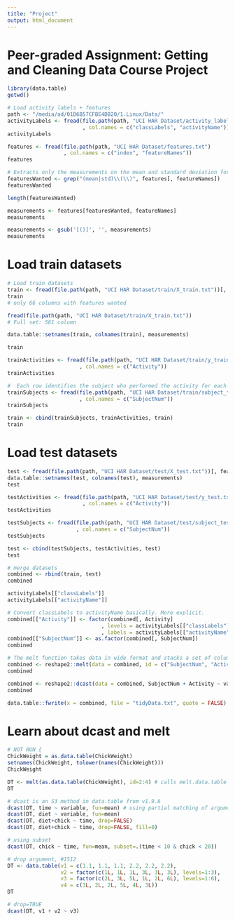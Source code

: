 ```yaml
---
title: "Project"
output: html_document
---
```

# Peer-graded Assignment: Getting and Cleaning Data Course Project

```r
library(data.table)
getwd()
```


```r
# Load activity labels + features
path <- "/media/ad/01D6B57CFBE4DB20/1.Linux/Data/"
activityLabels <- fread(file.path(path, "UCI HAR Dataset/activity_labels.txt")
                        , col.names = c("classLabels", "activityName"))
activityLabels
```


```r
features <- fread(file.path(path, "UCI HAR Dataset/features.txt")
                  , col.names = c("index", "featureNames"))
features
```


```r
# Extracts only the measurements on the mean and standard deviation for each measurement. 
featuresWanted <- grep("(mean|std)\\(\\)", features[, featureNames])
featuresWanted
```
```r
length(featuresWanted)
```


```r
measurements <- features[featuresWanted, featureNames]
measurements
```


```r
measurements <- gsub('[()]', '', measurements)
measurements
```

# Load train datasets
```r
# Load train datasets
train <- fread(file.path(path, "UCI HAR Dataset/train/X_train.txt"))[, featuresWanted, with = FALSE]
train
# only 66 columns with features wanted
```

```r
fread(file.path(path, "UCI HAR Dataset/train/X_train.txt"))
# Full set: 561 column
```


```r
data.table::setnames(train, colnames(train), measurements)
```


```r
train
```


```r
trainActivities <- fread(file.path(path, "UCI HAR Dataset/train/y_train.txt")
                       , col.names = c("Activity"))
trainActivities
```


```r
#  Each row identifies the subject who performed the activity for each window sample. Its range is from 1 to 30. 
trainSubjects <- fread(file.path(path, "UCI HAR Dataset/train/subject_train.txt")
                       , col.names = c("SubjectNum"))
trainSubjects
```
```r
train <- cbind(trainSubjects, trainActivities, train)
train
```
# Load test datasets
```r
test <- fread(file.path(path, "UCI HAR Dataset/test/X_test.txt"))[, featuresWanted, with = FALSE]
data.table::setnames(test, colnames(test), measurements)
test
```


```r
testActivities <- fread(file.path(path, "UCI HAR Dataset/test/y_test.txt")
                        , col.names = c("Activity"))
testActivities
```


```r
testSubjects <- fread(file.path(path, "UCI HAR Dataset/test/subject_test.txt")
                      , col.names = c("SubjectNum"))
testSubjects
```


```r
test <- cbind(testSubjects, testActivities, test)
test
```

```r
# merge datasets
combined <- rbind(train, test)
combined
```


```r
activityLabels[["classLabels"]]
activityLabels[["activityName"]]
```

```r
# Convert classLabels to activityName basically. More explicit. 
combined[["Activity"]] <- factor(combined[, Activity]
                              , levels = activityLabels[["classLabels"]]
                              , labels = activityLabels[["activityName"]])
combined[["SubjectNum"]] <- as.factor(combined[, SubjectNum])
combined
```

```r
# The melt function takes data in wide format and stacks a set of columns into a single column of data
combined <- reshape2::melt(data = combined, id = c("SubjectNum", "Activity"))
combined
```

```r
combined <- reshape2::dcast(data = combined, SubjectNum + Activity ~ variable, fun.aggregate = mean)
combined
```

```r
data.table::fwrite(x = combined, file = "tidyData.txt", quote = FALSE)
```

# Learn about dcast and melt
```r
# NOT RUN {
ChickWeight = as.data.table(ChickWeight)
setnames(ChickWeight, tolower(names(ChickWeight)))
ChickWeight
```


```r
DT <- melt(as.data.table(ChickWeight), id=2:4) # calls melt.data.table
DT
```
```r
# dcast is an S3 method in data.table from v1.9.6
dcast(DT, time ~ variable, fun=mean) # using partial matching of argument
dcast(DT, diet ~ variable, fun=mean)
dcast(DT, diet+chick ~ time, drop=FALSE)
dcast(DT, diet+chick ~ time, drop=FALSE, fill=0)
```
```r
# using subset
dcast(DT, chick ~ time, fun=mean, subset=.(time < 10 & chick < 20))
```


```r
# drop argument, #1512
DT <- data.table(v1 = c(1.1, 1.1, 1.1, 2.2, 2.2, 2.2),
                 v2 = factor(c(1L, 1L, 1L, 3L, 3L, 3L), levels=1:3),
                 v3 = factor(c(2L, 3L, 5L, 1L, 2L, 6L), levels=1:6),
                 v4 = c(3L, 2L, 2L, 5L, 4L, 3L))
DT
```


```r
# drop=TRUE
dcast(DT, v1 + v2 ~ v3)   
```


```r
```


```r
```

